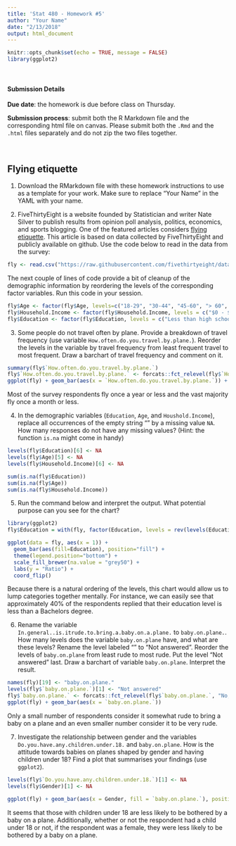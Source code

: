```yaml
---
title: 'Stat 480 - Homework #5'
author: "Your Name"
date: "2/13/2018"
output: html_document
---
```


```r
knitr::opts_chunk$set(echo = TRUE, message = FALSE)
library(ggplot2)
```

<br/>

#### Submission Details

**Due date**: the homework is due before class on Thursday. 

**Submission process**: submit both the R Markdown file and the corresponding html file on canvas. Please submit both the `.Rmd` and the `.html` files separately and do not zip the two files together.

<br/>

## Flying etiquette

1. Download the RMarkdown file with these homework instructions to use as a template for your work. Make sure to replace "Your Name" in the YAML with your name.

2. FiveThirtyEight is a website founded by Statistician and writer Nate Silver to publish results from  opinion poll analysis, politics, economics, and sports blogging. One of the featured articles considers [flying etiquette](https://fivethirtyeight.com/features/airplane-etiquette-recline-seat/).  This article is based on data collected by FiveThirtyEight and publicly available on github. Use the code below to read in the data from the survey:

```r
fly <- read.csv("https://raw.githubusercontent.com/fivethirtyeight/data/master/flying-etiquette-survey/flying-etiquette.csv")
```

The next couple of lines of code provide a bit of cleanup of the demographic information by reordering the levels of the  corresponding factor variables. Run this code in your session.

```r
fly$Age <- factor(fly$Age, levels=c("18-29", "30-44", "45-60", "> 60", ""))
fly$Household.Income <- factor(fly$Household.Income, levels = c("$0 - $24,999","$25,000 - $49,999", "$50,000 - $99,999", "$100,000 - $149,999", "150000", ""))
fly$Education <- factor(fly$Education, levels = c("Less than high school degree", "High school degree", "Some college or Associate degree", "Bachelor degree",  "Graduate degree", ""))
```

3. Some people do not travel often by plane. Provide a breakdown of travel frequency (use variable `How.often.do.you.travel.by.plane.`). Reorder the levels in the variable by travel frequency from least frequent travel to most frequent. Draw a barchart of travel frequency and comment on it. 

```r
summary(fly$`How.often.do.you.travel.by.plane.`)
fly$`How.often.do.you.travel.by.plane.` <- forcats::fct_relevel(fly$`How.often.do.you.travel.by.plane.`, "Never", "Once a year or less", "Once a month or less", "A few times per month", "A few times per week", "Every day")
ggplot(fly) + geom_bar(aes(x = `How.often.do.you.travel.by.plane.`)) + coord_flip()
```

Most of the survey respondents fly once a year or less and the vast majority fly once a month or less.

4. In the demographic variables (`Education`, `Age`, and `Houshold.Income`), replace all occurrences of the empty string "" by a missing value `NA`. How many responses do not have any missing values? (Hint: the function `is.na` might come in handy)

```r
levels(fly$Education)[6] <- NA
levels(fly$Age)[5] <- NA
levels(fly$Household.Income)[6] <- NA

sum(is.na(fly$Education))
sum(is.na(fly$Age))
sum(is.na(fly$Household.Income))
```


5. Run the command below and interpret the output. What potential purpose can you see for the chart? 

```r
library(ggplot2)
fly$Education = with(fly, factor(Education, levels = rev(levels(Education))))

ggplot(data = fly, aes(x = 1)) + 
  geom_bar(aes(fill=Education), position="fill") +
  theme(legend.position="bottom") +
  scale_fill_brewer(na.value = "grey50") + 
  labs(y = "Ratio") +
  coord_flip()
```

Because there is a natural ordering of the levels, this chart would allow us to lump categories together mentally. For instance, we can easily see that approximately 40% of the respondents replied that their education level is less than a Bachelors degree. 


6. Rename the variable `In.general..is.itrude.to.bring.a.baby.on.a.plane.` to `baby.on.plane.`. How many levels does the variable `baby.on.plane` have, and what are these levels? Rename the level labeled "" to "Not answered". Reorder the levels of `baby.on.plane` from least rude to most rude. Put the level "Not answered" last. Draw a barchart of variable `baby.on.plane`.  Interpret the result.

```r
names(fly)[19] <- "baby.on.plane."
levels(fly$`baby.on.plane.`)[1] <- "Not answered"
fly$`baby.on.plane.` <- forcats::fct_relevel(fly$`baby.on.plane.`, "No, not at all rude", "Yes, somewhat rude", "Yes, very rude", "Not answered")
ggplot(fly) + geom_bar(aes(x = `baby.on.plane.`))
```

Only a small number of respondents consider it somewhat rude to bring a baby on a plane and an even smaller number consider it to be very rude. 

7. Investigate the relationship between gender and the variables `Do.you.have.any.children.under.18.` and `baby.on.plane`. How is the attitude towards babies on planes shaped by gender and having children under 18? Find a plot that summarises your findings (use `ggplot2`).

```r
levels(fly$`Do.you.have.any.children.under.18.`)[1] <- NA
levels(fly$Gender)[1] <- NA

ggplot(fly) + geom_bar(aes(x = Gender, fill = `baby.on.plane.`), position = "fill") + facet_grid(~`Do.you.have.any.children.under.18.`) 
```

It seems that those with children under 18 are less likely to be bothered by a baby on a plane. Additionally, whether or not the respondent had a child under 18 or not, if the respondent was a female, they were less likely to be bothered by a baby on a plane.
